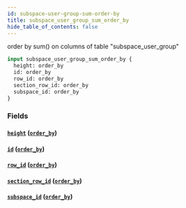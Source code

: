```yaml
---
id: subspace-user-group-sum-order-by
title: subspace_user_group_sum_order_by
hide_table_of_contents: false
---
```


order by sum() on columns of table "subspace_user_group"

```graphql
input subspace_user_group_sum_order_by {
  height: order_by
  id: order_by
  row_id: order_by
  section_row_id: order_by
  subspace_id: order_by
}
```

### Fields

#### [`height`](#) ([`order_by`](../enums/order-by))

#### [`id`](#) ([`order_by`](../enums/order-by))

#### [`row_id`](#) ([`order_by`](../enums/order-by))

#### [`section_row_id`](#) ([`order_by`](../enums/order-by))

#### [`subspace_id`](#) ([`order_by`](../enums/order-by))
